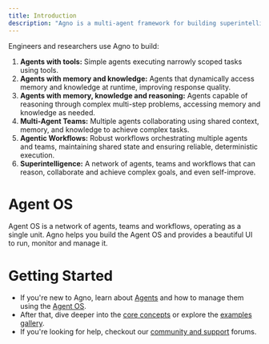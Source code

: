 ```yaml
---
title: Introduction
description: "Agno is a multi-agent framework for building superintelligence: a network of agents, multi-agent teams and agentic workflows operating as a single unit."
---
```


Engineers and researchers use Agno to build:

1. **Agents with tools:** Simple agents executing narrowly scoped tasks using tools.
2. **Agents with memory and knowledge:** Agents that dynamically access memory and knowledge at runtime, improving response quality.
3. **Agents with memory, knowledge and reasoning:** Agents capable of reasoning through complex multi-step problems, accessing memory and knowledge as needed.
4. **Multi-Agent Teams:** Multiple agents collaborating using shared context, memory, and knowledge to achieve complex tasks.
5. **Agentic Workflows:** Robust workflows orchestrating multiple agents and teams, maintaining shared state and ensuring reliable, deterministic execution.
6. **Superintelligence:** A network of agents, teams and workflows that can reason, collaborate and achieve complex goals, and even self-improve.

# Agent OS

Agent OS is a network of agents, teams and workflows, operating as a single unit. Agno helps you build the Agent OS and provides a beautiful UI to run, monitor and manage it.

# Getting Started

- If you're new to Agno, learn about [Agents](/introduction/agents) and how to manage them using the [Agent OS](/introduction/agent-os).
- After that, dive deeper into the [core concepts](/introduction#dive-deeper) or explore the [examples gallery](/examples).
- If you're looking for help, checkout our [community and support](/introduction/community) forums.
